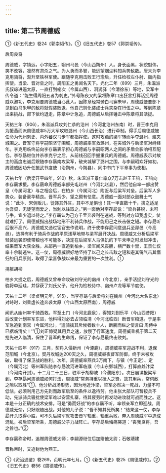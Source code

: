 ```yaml
---
---
---
```

title: 第二节周德威
---



①《新五代史》卷24《郭崇韬传》。①《旧五代史》卷57《郭崇韬传》。

后周良将

周德威，字镇远，小字阳五，朔州马邑（今山西朔州）人。身长面黑，状貌魁伟，笑不改容，凛然有肃杀之气。为人勇而多智，能远望烟尘料知兵势敌数。唐末为李克用骑将，渐升至铁林军使。跟随李克用击败王行瑜后，升任检校左仆射、衙内指挥使。当梁、晋对垒之时，周阳五之勇闻名天下。光化二年（899）三月，朱温派氏叔琮进逼太原，一直打到榆次（今属山西）、洞涡驿（今清徐东）等地，梁军中传令道：“能生得周阳五者为刺史。”外号陈夜叉的梁将陈章口出狂言打算活捉周德威以邀功，李克用要周德威当心此人。因陈章经常骑白马穿朱甲，周德威便要部下见到白马朱甲的敌将就假装败退，他自己则化装成士兵夹杂在行伍之中。等到陈章出来挑战，部下依约退走，陈章中计急追，周德威从后挥锤击中陈章将其活捉。

天祐三年（906），朱温派兵攻刘仁恭的沧州（今河北沧州东南）时，晋王李克用为援燕而派周德威率5万大军攻取潞州（今山西长治）进行牵制。得手后周德威被任命为代州刺史、内外蕃汉马步军都指挥使。这时攻燕的梁军转而争夺潞州，建夹城围之。晋军守将李嗣昭坚守围城，周德威率军救潞州，在夹城外与后梁军对峙经年。李克用临终前向李存勗表示担心周德威与李嗣昭两人之间的矛盾会影响相互配合。李存勗继位并杀李克宁之后，从前线召回手握重兵的周德威。周德威表示对故主的高度忠诚后跟随李存勗南攻梁军，破夹城解了潞州之围，与李嗣昭欢好如初。周德威因功升任振武节度使（治朔州，今朔县）、同中书门下平章事为使相。

天祐七年（后梁开平四年，910）秋，朱温派王景仁率众7万击赵王王镕，王镕向李存勗求援。李存勗命周德威率部先屯赵州（今河北赵县），然后他自率一部出赞皇（今属河北）与之相会后，在柏乡（今属河北）附近与后梁军对垒。后梁军人多势众，装备豪华精良。晋军兵少，望之颇有怯意。周德威一面对部众鼓舞士气说：“此汴、宋佣贩儿，徒饰其外耳，其中不足惧也！其一甲直数十千，擒之适足为吾资，无徒望而爱之，当勉以往取之。”另一面他对李存勗说：“梁兵甚锐，未可与争，宜少退以待之。”李存勗认为己方千里奔袭利在速战，等到对方知我虚实，仗就难打了。周德威指出战场地形不利骑兵作战，不能用己之长击彼之短。李存勗听后很不高兴，周德威又通过宦官去作说明，终于使李存勗同意退兵至鄗邑（今高邑），选择有利于骑兵作战的平原浅草地带与梁军展开决战。周德威又分析后梁军轻装远袭即使带粮也不可能多，决定在后梁军人马俱饥的下午未申之时发起冲击，结果晋军大获全胜，从鄗邑一直追到柏乡，梁军闻风丧胆，横尸数十里，王景仁仅率十余骑逃生。这一仗，周德威很好地坚持了以己之长击敌之短和避其锐气击其惰归的用兵原则，取得了梁晋争战以来最为重要的一次胜利。①

捐躯胡柳

柏乡大捷之后，周德威又曾奉命攻破刘守光的幽州（今北京），亲手活捉刘守光的骁将单廷珪，并俘获了刘氏父子，他升为检校侍中、幽州卢龙等军节度使。

天祐十二年（梁贞明元年，915），当李存勗与后梁将刘在魏州（今河北大名东北）对峙时，刘乘虚长途奔袭太原（今山西太原西南），周德威

闻讯从幽州率千骑西救。军至土门（今河北鹿泉），得知刘到乐平（今山西昔阳）后改变计划率军东进，他料得刘必去占领临清（今河北临西）断晋军粮道。于是率军急追到南宫（今属河北），“遣骑擒其斥候者数十人，断腕而纵之使言曰‘周侍中已据临清矣！’”①刘正惊疑其用兵之速，放慢了行军速度。周德威乘机于第二天抢先进入临清，保住了晋军的生命线，保证了李存勗最终击败刘。

天祐十四年（917）三月，契丹入侵新州（今涿鹿），周德威率军迎战不利，退保范阳城（今北京）。契丹攻城达200天之久，周德威昼夜督军防御，终于未被攻破，取得了保卫战的胜利。次年，周德威率燕兵3万南下，与镇（今正定）、定（今属河北）等州军队随李存勗渡河进军临濮（今山东鄄城西），打算直趋汴梁（今河南开封）。十二月二十三日，驻军于胡柳陂（今濮阳东）。次日晨谍报梁军到，李存勗问周德威如何打法，周德威“常务持重以挫人之锋，故其用兵，常伺敌之隙以取胜”①，他分析战场形势，因为地近汴梁，梁军必然决一死战，力量不可低估，必须利用己方先到而敌军后至的条件以逸待劳。他主张大部队可暂按兵不动，先派骑兵骚扰使梁军难以安营扎寨，待其疲劳时再发动进攻就可战而胜之。这本是十分正确的战术安排，可是“勇而好战”的李存勗不听，率领亲军立即迎战。周德威无奈，只好跟随出战，对他的儿子说：“吾不知其死所矣！”结果这一仗，李存勗开头取得小胜，可不久后梁军就攻击晋军辎重，辎重兵败，奔入周德威军中造成混乱，被后梁军所乘，周德威父子力战阵亡。李存勗后悔痛哭道：“丧我良将，吾之咎也。”②

李存勗称帝时，追赠周德威太师；李嗣源继位后加赠他太尉；石敬瑭建

晋称帝时，又追封他为燕王。

①《资治通鉴》卷269，贞明元年七月。①《新五代史》卷25《周德威传》。②《旧五代史》卷56《周德威传》。
